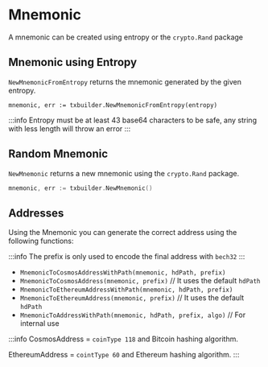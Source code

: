 # Mnemonic

A mnemonic can be created using entropy or the `crypto.Rand` package

## Mnemonic using Entropy

`NewMnemonicFromEntropy` returns the mnemonic generated by the given entropy.

```
mnemonic, err := txbuilder.NewMnemonicFromEntropy(entropy)
```

:::info
Entropy must be at least 43 base64 characters to be safe, any string with less length will throw an error
:::

## Random Mnemonic

`NewMnemonic` returns a new mnemonic using the `crypto.Rand` package.

```go
mnemonic, err := txbuilder.NewMnemonic()
```

## Addresses

Using the Mnemonic you can generate the correct address using the following functions:

:::info
The prefix is only used to encode the final address with `bech32`
:::

- `MnemonicToCosmosAddressWithPath(mnemonic, hdPath, prefix)`
- `MnemonicToCosmosAddress(mnemonic, prefix)` // It uses the default `hdPath`
- `MnemonicToEthereumAddressWithPath(mnemonic, hdPath, prefix)`
- `MnemonicToEthereumAddress(mnemonic, prefix)` // It uses the default `hdPath`
- `MnemonicToAddressWithPath(mnemonic, hdPath, prefix, algo)` // For internal use

:::info
CosmosAddress = `coinType 118` and Bitcoin hashing algorithm.

EthereumAddress = `cointType 60` and Ethereum hashing algorithm.
:::
